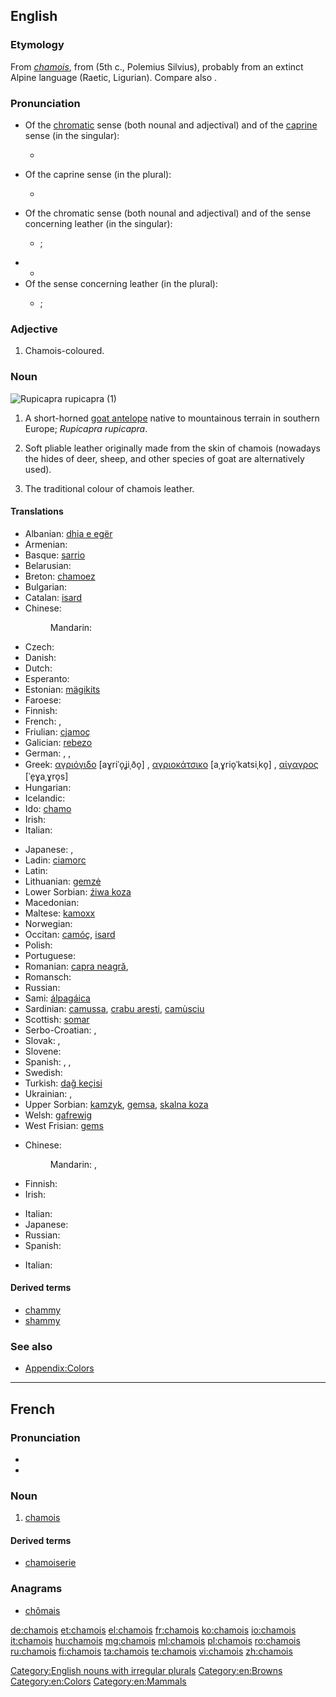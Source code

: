 ==English==
{{wikipedia}}

===Etymology===
From {{etyl|fr}} ''[[#French|chamois]]'', from {{etyl|cel-gau}} {{term|camox|lang=cel-gau}} (5th c., Polemius Silvius), probably from an extinct Alpine language (Raetic, Ligurian). Compare also {{etyl|goh|-}} {{term|gamiza|lang=goh}} {{gloss|"chamois"; > Modern German {{term|Gämse|lang=de}}}}.

===Pronunciation===
* Of the [[chromatic]] sense (both nounal and adjectival) and of the [[caprine]] sense (in the singular):
** {{a|RP}} {{IPA|/ˈʃæmwɑː/}}
* Of the caprine sense (in the plural):
** {{a|RP}} {{IPA|/ˈʃæmwɑːz/}}
* Of the chromatic sense (both nounal and adjectival) and of the sense concerning leather (in the singular):
** {{a|RP}} {{IPA|/ˈʃæmi/}}; {{X-SAMPA|/'S{mi/}}
* {{audio|En-us-chamois.ogg|Audio (US)}}
** {{rhymes|æmi}}
* Of the sense concerning leather (in the plural):
** {{a|RP}} {{IPA|/ˈʃæmiz/}}; {{X-SAMPA|/'S{miz/}}

===Adjective===
{{en-adj|-}}

# Chamois-coloured.

===Noun===
[[Image:Rupicapra rupicapra 0.jpg|thumb|''Rupicapra rupicapra'' (1)]]
{{en-noun|chamois}}

# A short-horned [[goat antelope]] native to mountainous terrain in southern Europe; ''Rupicapra rupicapra''.
# {{qualifier|Usually as “chamois leather”}} Soft pliable leather originally made from the skin of chamois (nowadays the hides of deer, sheep, and other species of goat are alternatively used).
# The traditional colour of chamois leather.
#: {{color panel|FBE4C7}}

====Translations====
{{trans-top|goat}}
* Albanian: [[dhia e egër]]
* Armenian: {{t-|hy|այծյամ|tr=ayçyam}}
* Basque: [[sarrio]]
* Belarusian: {{t|be|сарна|f|tr=sárna|sc=Cyrl}}
* Breton: [[chamoez]]
* Bulgarian: {{t|bg|дива коза|f|tr=diva koza|sc=Cyrl}}
* Catalan: [[isard]]
* Chinese:
*: Mandarin: {{t|cmn|岩羚羊|tr=yánlíngyáng|sc=Hani}}
* Czech: {{t|cs|kamzík|m}}
* Danish: {{t-|da|gemse}}
* Dutch: {{t+|nl|gems|f}}
* Esperanto: {{t-|eo|ĉamo|xs=Esperanto}}
* Estonian: [[mägikits]]
* Faroese: {{t-|fo|gemsa}}
* Finnish: {{t+|fi|gemssi}}
* French: {{t+|fr|chamois|m}}, {{t+|fr|isard|m}}
* Friulian: [[cjamoç]]
* Galician: [[rebezo]]
* German: {{t-|de|Gams|f}}, {{t+|de|Gemse|f}}, {{t+|de|Gämse|f}}
* Greek: [[αγριόγιδο]] [aɣriˈo̞ʝiˌðo̞] {{n}}, [[αγριοκάτσικο]] [aˌɣrio̞ˈkatsiˌko̞] {{n}}, [[αίγαγρος]] [ˈe̞ɣaˌɣro̞s] {{m}}
* Hungarian: {{t+|hu|zerge}}
* Icelandic: {{t-|is|gemsa}}
* Ido: [[chamo]]
* Irish: {{t-|ga|seamaí|m}}
* Italian: {{t+|it|camoscio|m}}
{{trans-mid}}
* Japanese: {{t|ja|シャモア|tr=shamoa|sc=Jpan}}, {{t|ja|カモシカ|tr=kamojika|sc=Jpan}}
* Ladin: [[ciamorc]]
* Latin: {{t-|la|Rupicapra rupicapra}}
* Lithuanian: [[gemzė]]
* Lower Sorbian: [[źiwa koza]]
* Macedonian: {{t|mk|дивокоза|f|tr=divokoza|sc=Cyrl}}
* Maltese: [[kamoxx]]
* Norwegian: {{t-|no|gemse}}
* Occitan: [[camóç]], [[isard]]
* Polish: {{t|pl|kozica|f}}
* Portuguese: {{t+|pt|camurça}}
* Romanian: [[capra neagră]], {{t+|ro|șamoa|m}}
* Romansch: {{t-|rm|chamutsch|m}}
* Russian: {{t+|ru|серна|f|tr=sérna}}
* Sami: [[álpagáica]]
* Sardinian: [[camussa]], [[crabu aresti]], [[camùsciu]]
* Scottish: [[somar]]
* Serbo-Croatian: {{t|sh|дивокоза|f}}, {{t|sh|divokoza|f}}
* Slovak: {{t|sk|kamzík horský|m}}, {{t|sk|kamzík|m}}
* Slovene: {{t+|sl|gams|m}}
* Spanish: {{t+|es|gamuza|f}}, {{t+|es|rebeco|m}}, {{t+|es|sarrio|m}}
* Swedish: {{t+|sv|gems}}
* Turkish: [[dağ keçisi]]
* Ukrainian: {{t|uk|серна|f|tr=sérna|sc=Cyrl}}, {{t|uk|сарна|f|tr=sárna|sc=Cyrl}}
* Upper Sorbian: [[kamzyk]], [[gemsa]], [[skalna koza]]
* Welsh: [[gafrewig]]
* West Frisian: [[gems]]
{{trans-bottom}}

{{trans-top|cloth}}
* Chinese:
*: Mandarin: {{t|cmn|沙穆瓦|tr=shāmùwǎ|sc=Hani}}, {{t|cmn|麂皮|tr=jǐpí|sc=Hani}}
* Finnish: {{t+|fi|säämiskä}}
* Irish: {{t-|ga|seamaí|m}}
{{trans-mid}}
* Italian: {{t+|it|camoscio}}
* Japanese: {{t|ja|シャモア|tr=shamoa|sc=Jpan}}
* Russian: {{t+|ru|замша|f|tr=zámša}}
* Spanish: {{t+|es|gamuza|f}}
{{trans-bottom}}

{{trans-top|colour}}
* Italian: {{t+|it|camoscio}}
{{trans-mid}}
{{trans-bottom}}

====Derived terms====
* [[chammy]]
* [[shammy]]

===See also===
* [[Appendix:Colors]]

[[Category:English nouns with irregular plurals]]
[[Category:en:Browns]]
[[Category:en:Colors]]
[[Category:en:Mammals]]

----

==French==

===Pronunciation===
* {{IPA|/ʃa.mwa/|lang=fr}}
* {{audio|Fr-chamois.ogg|Audio (France)}}

===Noun===
{{fr-noun|m|plural=chamois}}

# [[#English|chamois]]

====Derived terms====
* [[chamoiserie]]

===Anagrams===
* [[chômais#French|chômais]]

[[de:chamois]]
[[et:chamois]]
[[el:chamois]]
[[fr:chamois]]
[[ko:chamois]]
[[io:chamois]]
[[it:chamois]]
[[hu:chamois]]
[[mg:chamois]]
[[ml:chamois]]
[[pl:chamois]]
[[ro:chamois]]
[[ru:chamois]]
[[fi:chamois]]
[[ta:chamois]]
[[te:chamois]]
[[vi:chamois]]
[[zh:chamois]]